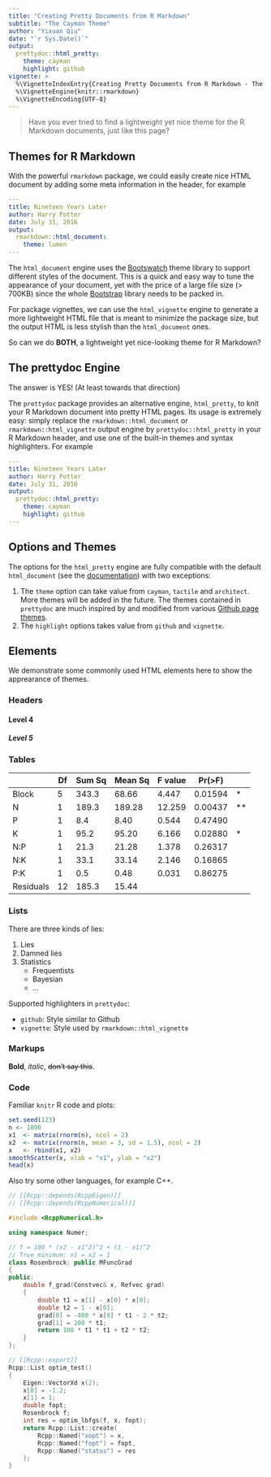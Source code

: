```yaml
---
title: "Creating Pretty Documents from R Markdown"
subtitle: "The Cayman Theme"
author: "Yixuan Qiu"
date: "`r Sys.Date()`"
output:
  prettydoc::html_pretty:
    theme: cayman
    highlight: github
vignette: >
  %\VignetteIndexEntry{Creating Pretty Documents from R Markdown - The Cayman Theme}
  %\VignetteEngine{knitr::rmarkdown}
  %\VignetteEncoding{UTF-8}
---
```


> Have you ever tried to find a lightweight yet nice theme for the R Markdown
documents, just like this page?

## Themes for R Markdown

With the powerful `rmarkdown` package, we could easily create nice HTML document
by adding some meta information in the header, for example

```yaml
---
title: Nineteen Years Later
author: Harry Potter
date: July 31, 2016
output:
  rmarkdown::html_document:
    theme: lumen
---
```

The `html_document` engine uses the [Bootswatch](http://bootswatch.com/)
theme library to support different styles of the document.
This is a quick and easy way to tune the appearance of your document, yet with
the price of a large file size (> 700KB) since the whole
[Bootstrap](http://getbootstrap.com/) library needs to be packed in.

For package vignettes, we can use the `html_vignette` engine to generate
a more lightweight HTML file that is meant to minimize the package size, but
the output HTML is less stylish than the `html_document` ones.

So can we do **BOTH**, a lightweight yet nice-looking theme for R Markdown?

## The prettydoc Engine

The answer is YES! (At least towards that direction)

The `prettydoc` package provides an alternative engine, `html_pretty`,
to knit your R Markdown document into pretty HTML pages.
Its usage is extremely easy: simply replace the
`rmarkdown::html_document` or `rmarkdown::html_vignette` output engine by
`prettydoc::html_pretty` in your R Markdown header, and use one of the built-in
themes and syntax highlighters. For example

```yaml
---
title: Nineteen Years Later
author: Harry Potter
date: July 31, 2016
output:
  prettydoc::html_pretty:
    theme: cayman
    highlight: github
---
```

## Options and Themes

The options for the `html_pretty` engine are fully compatible with the default
`html_document`
(see the [documentation](http://rmarkdown.rstudio.com/html_document_format.html))
with two exceptions:

1. The `theme` option can take value from `cayman`, `tactile` and
`architect`. More themes will be added in the future. The themes contained in
`prettydoc` are much inspired by and modified from
various [Github page themes](https://github.com/blog/1081-instantly-beautiful-project-pages).
2. The `highlight` options takes value from `github` and `vignette`.

## Elements

We demonstrate some commonly used HTML elements here to show the apprearance of
themes.

### Headers

#### Level 4

##### Level 5


### Tables

|           | Df | Sum Sq | Mean Sq | F value | Pr(>F)  |    |
|-----------|----|--------|---------|---------|---------|----|
| Block     | 5  | 343.3  | 68.66   | 4.447   | 0.01594 | *  |
| N         | 1  | 189.3  | 189.28  | 12.259  | 0.00437 | ** |
| P         | 1  | 8.4    | 8.40    | 0.544   | 0.47490 |    |
| K         | 1  | 95.2   | 95.20   | 6.166   | 0.02880 | *  |
| N:P       | 1  | 21.3   | 21.28   | 1.378   | 0.26317 |    |
| N:K       | 1  | 33.1   | 33.14   | 2.146   | 0.16865 |    |
| P:K       | 1  | 0.5    | 0.48    | 0.031   | 0.86275 |    |
| Residuals | 12 | 185.3  | 15.44   |         |         |    |


### Lists

There are three kinds of lies:

1. Lies
2. Damned lies
3. Statistics
    - Frequentists
    - Bayesian
    - ...

Supported highlighters in `prettydoc`:

- `github`: Style similar to Github
- `vignette`: Style used by `rmarkdown::html_vignette`


### Markups

**Bold**, *italic*, <del>don't say this</del>.


### Code

Familiar `knitr` R code and plots:

```r
set.seed(123)
n <- 1000
x1  <- matrix(rnorm(n), ncol = 2)
x2  <- matrix(rnorm(n, mean = 3, sd = 1.5), ncol = 2)
x   <- rbind(x1, x2)
smoothScatter(x, xlab = "x1", ylab = "x2")
head(x)
```

Also try some other languages, for example C++.

```cpp
// [[Rcpp::depends(RcppEigen)]]
// [[Rcpp::depends(RcppNumerical)]]

#include <RcppNumerical.h>

using namespace Numer;

// f = 100 * (x2 - x1^2)^2 + (1 - x1)^2
// True minimum: x1 = x2 = 1
class Rosenbrock: public MFuncGrad
{
public:
    double f_grad(Constvec& x, Refvec grad)
    {
        double t1 = x[1] - x[0] * x[0];
        double t2 = 1 - x[0];
        grad[0] = -400 * x[0] * t1 - 2 * t2;
        grad[1] = 200 * t1;
        return 100 * t1 * t1 + t2 * t2;
    }
};

// [[Rcpp::export]]
Rcpp::List optim_test()
{
    Eigen::VectorXd x(2);
    x[0] = -1.2;
    x[1] = 1;
    double fopt;
    Rosenbrock f;
    int res = optim_lbfgs(f, x, fopt);
    return Rcpp::List::create(
        Rcpp::Named("xopt") = x,
        Rcpp::Named("fopt") = fopt,
        Rcpp::Named("status") = res
    );
}
```
